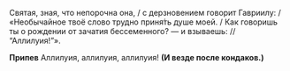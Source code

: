 Святая, зная, что непорочна она, / с дерзновением говорит Гавриилу: / «Необычайное твоё слово трудно приня́ть душе моей. / Как говоришь ты о рождении от зачатия бессеменного? — и взываешь: // “Аллилуия!”».

**Припев** Аллилуия, аллилуия, аллилуия! **(И везде после кондаков.)**
